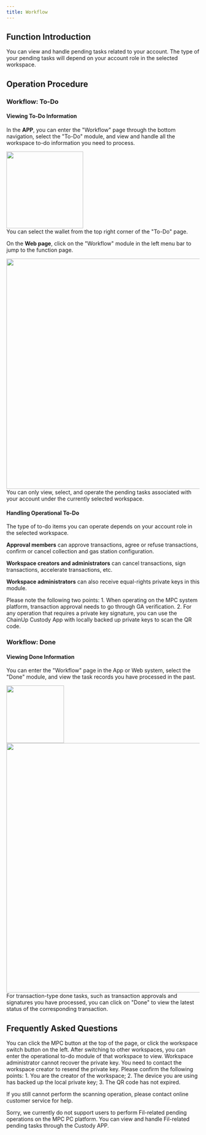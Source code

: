 ```yaml
---
title: Workflow
---
```


## Function Introduction

You can view and handle pending tasks related to your account. The type of your pending tasks will depend on your account role in the selected workspace.

## Operation Procedure

### Workflow: To-Do

#### Viewing To-Do Information

In the **APP**, you can enter the "Workflow" page through the bottom navigation, select the "To-Do" module, and view and handle all the workspace to-do information you need to process.

<div className="w-full flex items-center justify-center">
    <img src="/images/user-guide/todoappen.jpeg" width="200"/>
</div>

<Tip>
You can select the wallet from the top right corner of the "To-Do" page.
</Tip>

On the **Web page**, click on the "Workflow" module in the left menu bar to jump to the function page.
<div className="w-full flex items-center justify-center">
    <img src="/images/user-guide/todoweben.jpeg" width="600"/>
</div>

<Tip>
You can only view, select, and operate the pending tasks associated with your account under the currently selected workspace.
</Tip>

#### Handling Operational To-Do
The type of to-do items you can operate depends on your account role in the selected workspace.

**Approval members** can approve transactions, agree or refuse transactions, confirm or cancel collection and gas station configuration.

**Workspace creators and administrators** can cancel transactions, sign transactions, accelerate transactions, etc. 

**Workspace administrators** can also receive equal-rights private keys in this module.



<Warning>
Please note the following two points:
1. When operating on the MPC system platform, transaction approval needs to go through GA verification.
2. For any operation that requires a private key signature, you can use the ChainUp Custody App with locally backed up private keys to scan the QR code.
</Warning>



### Workflow: Done

#### Viewing Done Information

You can enter the "Workflow" page in the App or Web system, select the "Done" module, and view the task records you have processed in the past.
<div className="w-full flex items-center justify-center">
    <img src="/images/user-guide/doneappen.jpeg" width="150"/>
    <img src="/images/user-guide/doneweben.jpeg" width="650"/>
</div>

<Tip>
For transaction-type done tasks, such as transaction approvals and signatures you have processed, you can click on "Done" to view the latest status of the corresponding transaction.
</Tip>



## Frequently Asked Questions

<Accordion title="How can I view the workflow of other workspaces?">
You can click the MPC button at the top of the page, or click the workspace switch button on the left. After switching to other workspaces, you can enter the operational to-do module of that workspace to view.
</Accordion>

<Accordion title="As a workspace administrator, can I recover and backup the private key myself?"> 
Workspace administrator cannot recover the private key. You need to contact the workspace creator to resend the private key. 
</Accordion>


<Accordion title="Why can't I complete the tasks waiting for signature and acceleration by scanning the QR code of the to-do item?">
Please confirm the following points:
1. You are the creator of the workspace;
2. The device you are using has backed up the local private key;
3. The QR code has not expired.

If you still cannot perform the scanning operation, please contact online customer service for help.
</Accordion>

<Accordion title="Why can't I view the pending tasks related to Fil?">
Sorry, we currently do not support users to perform Fil-related pending operations on the MPC PC platform. You can view and handle Fil-related pending tasks through the Custody APP.
</Accordion>